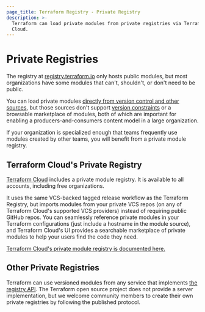 ```yaml
---
page_title: Terraform Registry - Private Registry
description: >-
  Terraform can load private modules from private registries via Terraform
  Cloud.
---
```


# Private Registries

The registry at [registry.terraform.io](https://registry.terraform.io)
only hosts public modules, but most organizations have some modules that
can't, shouldn't, or don't need to be public.

You can load private modules [directly from version control and other
sources](/language/modules/sources), but those sources don't support [version
constraints](/language/modules/syntax#version) or a browsable
marketplace of modules, both of which are important for enabling a
producers-and-consumers content model in a large organization.

If your organization is specialized enough that teams frequently use modules
created by other teams, you will benefit from a private module registry.

## Terraform Cloud's Private Registry

[Terraform Cloud](https://www.hashicorp.com/products/terraform)
includes a private module registry. It is available to all accounts, including free organizations.

It uses the same VCS-backed tagged release workflow as the Terraform Registry,
but imports modules from your private VCS repos (on any of Terraform Cloud's supported VCS
providers) instead of requiring public GitHub repos. You can seamlessly
reference private modules in your Terraform configurations (just include a
hostname in the module source), and Terraform Cloud's UI provides a searchable marketplace
of private modules to help your users find the code they need.

[Terraform Cloud's private module registry is documented here.](/cloud-docs/registry)

## Other Private Registries

Terraform can use versioned modules from any service that implements
[the registry API](/registry/api-docs).
The Terraform open source project does not provide a server implementation, but
we welcome community members to create their own private registries by following
the published protocol.

